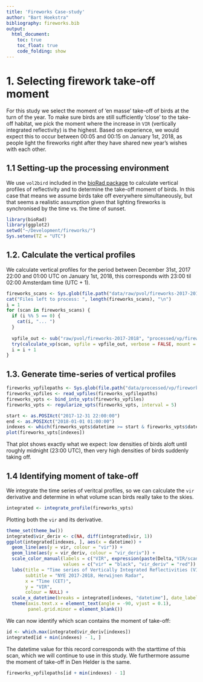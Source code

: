 ```yaml
---
title: 'Fireworks Case-study'
author: "Bart Hoekstra"
bibliography: fireworks.bib
output:
  html_document:
    toc: true
    toc_float: true
    code_folding: show
---
```

# 1. Selecting firework take-off moment

For this study we select the moment of ‘en masse’ take-off of birds at the turn of the year. To make sure birds are still sufficiently ‘close’ to the take-off habitat, we pick the moment where the increase in `VIR` (vertically integrated reflectivity) is the highest. Based on experience, we would expect this to occur between 00:05 and 00:15 on January 1st, 2018, as people light the fireworks right after they have shared new year's wishes with each other.

## 1.1 Setting-up the processing environment

We use `vol2bird` included in the [bioRad package](http://adokter.github.io/bioRad) to calculate vertical profiles of reflectivity and to determine the take-off moment of birds. In this case that means we assume birds take off everywhere simultaneously, but that seems a realistic assumption given that lighting fireworks is synchronised by the time vs. the time of sunset.

```r
library(bioRad)
library(ggplot2)
setwd("~/Development/fireworks/")
Sys.setenv(TZ = "UTC")
```

## 1.2. Calculate the vertical profiles

We calculate vertical profiles for the period between December 31st, 2017 22:00 and 01:00 UTC on January 1st, 2018, this corresponds with 23:00 til 02:00 Amsterdam time (UTC + 1).

```r
fireworks_scans <- Sys.glob(file.path("data/raw/pvol/fireworks-2017-2018", "*NL61*"))
cat("Files left to process: ", length(fireworks_scans), "\n")
i = 1
for (scan in fireworks_scans) {
  if (i %% 5 == 0) {
    cat(i, "... ")
  }
  
  vpfile_out <- sub("raw/pvol/fireworks-2017-2018", "processed/vp/fireworks-2017-2018", scan)
  try(calculate_vp(scan, vpfile = vpfile_out, verbose = FALSE, mount = dirname(fireworks_scans[1])))
  i = i + 1
}
```

## 1.3. Generate time-series of vertical profiles

```r
fireworks_vpfilepaths <- Sys.glob(file.path("data/processed/vp/fireworks-2017-2018", "*NL61*"))
fireworks_vpfiles <- read_vpfiles(fireworks_vpfilepaths)
fireworks_vpts <- bind_into_vpts(fireworks_vpfiles)
fireworks_vpts <- regularize_vpts(fireworks_vpts, interval = 5)
```

```r
start <- as.POSIXct("2017-12-31 22:00:00")
end <- as.POSIXct("2018-01-01 01:00:00")
indexes <- which(fireworks_vpts$datetime >= start & fireworks_vpts$datetime <= end)
plot(fireworks_vpts[indexes])
```

That plot shows exactly what we expect: low densities of birds aloft until roughly midnight (23:00 UTC), then very high densities of birds suddenly taking off.

## 1.4 Identifying moment of take-off

We integrate the time series of veritcal profiles, so we can calculate the `vir` derivative and determine in what volume scan birds really take to the skies.
```r
integrated <- integrate_profile(fireworks_vpts)
```

Plotting both the `vir` and its derivative.
```r
theme_set(theme_bw())
integrated$vir_deriv <- c(NA, diff(integrated$vir, 1))
ggplot(integrated[indexes, ], aes(x = datetime)) + 
  geom_line(aes(y = vir, colour = "vir")) +
  geom_line(aes(y = vir_deriv, colour = "vir_deriv")) +
  scale_color_manual(labels = c("VIR", expression(paste(Delta,"VIR/scan"))),
                     values = c("vir" = "black", "vir_deriv" = "red")) +
  labs(title = "Time series of Vertically Integrated Reflectivities (VIR)",
       subtitle = "NYE 2017-2018, Herwijnen Radar",
       x = "Time (CET)",
       y = "VIR",
       colour = NULL) +
  scale_x_datetime(breaks = integrated[indexes, "datetime"], date_labels = "%H:%M") +
  theme(axis.text.x = element_text(angle = -90, vjust = 0.1),
        panel.grid.minor = element_blank())
```

We can now identify which scan contains the moment of take-off:

```r
id <- which.max(integrated$vir_deriv[indexes])
integrated[id + min(indexes) - 1, ]
```

The datetime value for this record corresponds with the starttime of this scan, which we will continue to use in this study. We furthermore assume the moment of take-off in Den Helder is the same.

```r
fireworks_vpfilepaths[id + min(indexes) - 1]
```

